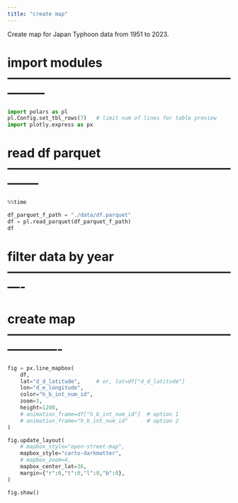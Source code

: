 ```yaml
---
title: "create map"
---
```


Create map for Japan Typhoon data from 1951 to 2023.

::: {.column-screen}


# import modules ---------------------------------------------------------------
```python
import polars as pl
pl.Config.set_tbl_rows(7)   # limit num of lines for table preview
import plotly.express as px
```


# read df parquet --------------------------------------------------------------
```python
%%time

df_parquet_f_path = "./data/df.parquet"
df = pl.read_parquet(df_parquet_f_path)
df
```

# filter data by year ----------------------------------------------------------


# create map -------------------------------------------------------------------
```python
fig = px.line_mapbox(
    df,
    lat="d_d_latitude",     # or, lat=df["d_d_latitude"]
    lon="d_e_longitude",
    color="h_b_int_num_id",
    zoom=3,
    height=1200,
    # animation_frame=df["h_b_int_num_id"]  # option 1
    # animation_frame="h_b_int_num_id"      # option 2
)

fig.update_layout(
    # mapbox_style="open-street-map",
    mapbox_style="carto-darkmatter",
    # mapbox_zoom=4,
    mapbox_center_lat=36,
    margin={"r":0,"t":0,"l":0,"b":0},
)

fig.show()
```

:::
